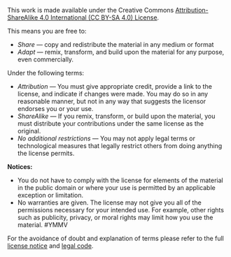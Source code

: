 This work is made available under the Creative Commons [Attribution-ShareAlike 4.0 International (CC BY-SA 4.0) License](https://creativecommons.org/licenses/by-sa/4.0/).

This means you are free to:

  * _Share_ — copy and redistribute the material in any medium or format
* _Adapt_ — remix, transform, and build upon the material for any purpose, even commercially.

Under the following terms:

  * _Attribution_ — You must give appropriate credit, provide a link to the license, and indicate if changes were made. You may do so in any reasonable manner, but not in any way that suggests the licensor endorses you or your use.
* _ShareAlike_ — If you remix, transform, or build upon the material, you must distribute your contributions under the same license as the original.
* _No additional restrictions_ — You may not apply legal terms or technological measures that legally restrict others from doing anything the license permits.

**Notices:**

  * You do not have to comply with the license for elements of the material in the public domain or where your use is permitted by an applicable exception or limitation.
* No warranties are given. The license may not give you all of the permissions necessary for your intended use. For example, other rights such as publicity, privacy, or moral rights may limit how you use the material. #YMMV

For the avoidance of doubt and explanation of terms please refer to the full [license notice](https://creativecommons.org/licenses/by-sa/4.0/) and [legal code](https://creativecommons.org/licenses/by-sa/4.0/legalcode).
